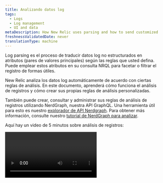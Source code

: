 ```yaml
---
title: Analizando datos log
tags:
  - Logs
  - Log management
  - UI and data
metaDescription: How New Relic uses parsing and how to send customized log data.
freshnessValidatedDate: never
translationType: machine
---
```


Log <DNT>parsing</DNT> es el proceso de traducir datos log no estructurados en atributos (pares de valores principales) según las reglas que usted defina. Puede emplear estos atributos en su consulta NRQL para facetar o filtrar el registro de formas útiles.

New Relic analiza los datos log automáticamente de acuerdo con ciertas reglas de análisis. En este documento, aprenderá cómo funciona el análisis de registros y cómo crear sus propias reglas de análisis personalizadas.

También puede crear, consultar y administrar sus reglas de análisis de registros utilizando NerdGraph, nuestra API GraphQL. Una herramienta útil para esto es nuestro [explorador de API Nerdgraph](https://api.newrelic.com/graphiql). Para obtener más información, consulte nuestro [tutorial de NerdGraph para analizar](/docs/apis/nerdgraph/examples/nerdgraph-log-parsing-rules-tutorial/).

Aquí hay un video de 5 minutos sobre análisis de registros:

<Video id="xPWM46yw3bQ" type="youtube" />

## Ejemplo de análisis [#parsing-defined]

Un buen ejemplo es un log de acceso NGINX predeterminado que contiene texto no estructurado. Es útil para buscar pero no mucho más. A continuación se muestra un ejemplo de una línea típica:

```
127.180.71.3 - - [10/May/1997:08:05:32 +0000] "GET /downloads/product_1 HTTP/1.1" 304 0 "-" "Debian APT-HTTP/1.3 (0.8.16~exp12ubuntu10.21)"
```

En un formato no analizado, necesitaría realizar una búsqueda de texto completo para responder la mayoría de las preguntas. Después del análisis, el log se organiza en atributos, como `response code` y `request URL`:

```json
{
  "remote_addr":"93.180.71.3",
  "time":"1586514731",
  "method":"GET",
  "path":"/downloads/product_1",
  "version":"HTTP/1.1",
  "response":"304",
  "bytesSent": 0,
  "user_agent": "Debian APT-HTTP/1.3 (0.8.16~exp12ubuntu10.21)"
}
```

El análisis facilita la creación [de consultas personalizadas](/docs/using-new-relic/data/understand-data/query-new-relic-data) que incluyan esos valores. Esto le ayuda a comprender la distribución de códigos de respuesta por URL de solicitud y a encontrar rápidamente páginas problemáticas.

## Cómo funciona el análisis de registros [#how-it-works]

Aquí hay una descripción general de cómo New Relic implementa el análisis de registros:

<table>
  <thead>
    <tr>
      <th style={{ width: "100px" }}>
        Análisis de registros
      </th>

      <th>
        Cómo funciona
      </th>
    </tr>
  </thead>

  <tbody>
    <tr>
      <td>
        Qué
      </td>

      <td>
        * El análisis se aplica a un campo seleccionado específico. De forma predeterminada, se utiliza el campo `message` . Sin embargo, se puede elegir cualquier campo/atributo, incluso uno que no exista actualmente en sus datos.
        * Cada regla de análisis se crea mediante una cláusula NRQL `WHERE` que determina qué registro intentará analizar la regla.
        * Para simplificar el proceso de coincidencia, recomendamos agregar un atributo [`logtype`](#logtype) a su registro. Sin embargo, no está limitado a utilizar `logtype`; Se pueden utilizar uno o más atributos como criterios coincidentes en la cláusula NRQL `WHERE`.
      </td>
    </tr>

    <tr>
      <td>
        Cuando
      </td>

      <td>
        * El análisis solo se aplicará una vez a cada mensaje de log. Si varias reglas de análisis coinciden con el log, solo se aplicará la primera que tenga éxito.
        * Las reglas de análisis están desordenadas. Si más de una regla de análisis coincide con un log, se elige una al azar. Asegúrese de crear sus reglas de análisis para que no coincidan con el mismo registro.
        * El análisis se lleva a cabo durante la ingesta log , antes de que los datos se escriban en NRDB. Una vez que los datos se han escrito en el almacenamiento, ya no se pueden analizar.
        * El análisis se produce en el pipeline en la que se realizan <DNT>**before**</DNT> enriquecimientos de datos. Tenga cuidado al definir los criterios coincidentes para una regla de análisis. Si el criterio se basa en un atributo que no existe hasta que se realiza el análisis o el enriquecimiento, esos datos no estarán presentes en el registro cuando se produzca la coincidencia. Como resultado, no se realizará ningún análisis.
      </td>
    </tr>

    <tr>
      <td>
        Cómo
      </td>

      <td>
        * Las reglas se pueden escribir en [Grok](#grok), expresiones regulares o una combinación de ambos. Grok es una colección de patrones que abstraen expresiones regulares complicadas.
        * Admitimos la sintaxis Java Regex en nuestra UI de análisis. Para los nombres de atributos o campos en grupos de captura, Java Regex solo permite \[A-Za-z0-9].
      </td>
    </tr>
  </tbody>
</table>

## Analizar atributos usando Grok [#grok]

Los patrones de análisis se especifican utilizando Grok, un estándar de la industria para analizar mensajes de registro. Cualquier log entrante con un campo `logtype` se comparará con nuestras [reglas de análisis integradas](#built-in-rules) y, si es posible, se aplicará el patrón Grok asociado al log.

Grok es un superconjunto de expresiones regulares que agrega patrones con nombre integrados para usarse en lugar de expresiones regulares complejas literales. Por ejemplo, en lugar de tener que recordar que un número entero puede coincidir con la expresión regular `(?:[+-]?(?:[0-9]+))`, puedes simplemente escribir `%{INT}` para usar el patrón de Grok `INT`, que representa la misma expresión regular.

Los patrones de Grok tienen la sintaxis:

```
%{PATTERN_NAME[:OPTIONAL_EXTRACTED_ATTRIBUTE_NAME[:OPTIONAL_TYPE[:OPTIONAL_PARAMETER]]]}
```

Dónde:

* `PATTERN_NAME` es uno de los patrones Grok admitidos. El nombre del patrón es simplemente un nombre fácil de usar que representa una expresión regular. Son exactamente iguales a la expresión regular correspondiente.
* `OPTIONAL_EXTRACTED_ATTRIBUTE_NAME`, si se proporciona, es el nombre del atributo que se agregará a su mensaje de registro con el valor que coincide con el nombre del patrón. Es equivalente a utilizar un grupo de captura con nombre utilizando expresiones regulares. Si no se proporciona esto, entonces la regla de análisis simplemente coincidirá con una región de su cadena, pero no extraerá un atributo con su valor.
* `OPTIONAL_TYPE` especifica el tipo de valor de atributo que se extraerá. Si se omite, los valores se extraen como cadenas. Por ejemplo, para extraer el valor `123` de `"File Size: 123"` como un número en el atributo `file_size`, use `value: %{INT:file_size:int}`.
* `OPTIONAL_PARAMETER` especifica un parámetro opcional para ciertos tipos. Actualmente, solo el tipo `datetime` toma un parámetro; consulte a continuación para obtener más detalles.

También puedes usar una combinación de expresiones regulares y nombres de patrones de Grok en tu cadena coincidente.

Haga clic en este enlace para obtener una lista de [patrones de Grok](https://github.com/thekrakken/java-grok/tree/master/src/main/resources/patterns) compatibles y aquí para obtener una lista de [tipos de Grok](#grok-types) compatibles.

Tenga en cuenta que los nombres de las variables deben establecerse explícitamente y estar en minúsculas, como `%{URI:uri}`. Expresiones como `%{URI}` o `%{URI:URI}` no funcionarían.

<CollapserGroup>
  <Collapser id="grok-example" title="Ejemplo de Grok: obtener datos útiles de su registro">
    Un registro log podría verse así:

    ```json
    {
      "message": "54.3.120.2 2048 0"
    }
    ```

    Esta información es precisa, pero no es exactamente intuitivo lo que significa. Los patrones de Grok lo ayudan a extraer y comprender los telemetry data que desea. Por ejemplo, un log como este es mucho más fácil de usar:

    ```json
    {
      "host_ip": "43.3.120.2",
      "bytes_received": 2048,
      "bytes_sent": 0
    }
    ```

    Para hacer esto, cree un patrón Grok que extraiga estos tres campos; Por ejemplo:

    ```
    %{IP:host_ip} %{INT:bytes_received} %{INT:bytes_sent}
    ```

    Después del procesamiento, su log incluirá los campos `host_ip`, `bytes_received` y `bytes_sent`. Ahora puede utilizar estos campos en New Relic para filtrar, facetar y realizar operaciones estadísticas en sus datos log . Para obtener más detalles sobre cómo analizar registros con patrones de Grok en New Relic, consulte [nuestra publicación de blog](https://newrelic.com/blog/how-to-relic/how-to-use-grok-log-parsing).
  </Collapser>

  <Collapser id="grok-ui" title="Ejemplo UI : creación de una regla de análisis de Grok">
    Si tiene los permisos correctos, puede crear reglas de análisis en nuestra UI para crear, probar y habilitar el análisis de Grok. Por ejemplo, para obtener un tipo específico de mensaje de error para uno de sus microservicios llamado Servicios de inventario, crearía una regla de análisis de Grok que busque un mensaje de error y un producto específicos. Para hacer esto:

    1. Dale un nombre a la regla; por ejemplo, `Inventory Services error parsing`.

    2. Seleccione un campo existente para analizar (predeterminado = `message`) o ingrese un nuevo nombre de campo.

    3. Identifique la cláusula NRQL `WHERE` que actúa como filtro previo para el registro entrante; por ejemplo, `entity.name='Inventory Service'`. Este prefiltro reduce la cantidad de registros que su regla debe procesar, eliminando el procesamiento innecesario.

    4. Seleccione un log coincidente, si existe, o haga clic en la pestaña Pegar log para pegar un log de muestra.

    5. Agregue la regla de análisis de Grok; Por ejemplo:

       ```
       Inventory error: %{DATA:error_message} for product %{INT:product_id}
       ```

       Dónde:

    * `Inventory error`: el nombre de su regla de análisis
    * `error_message`: El mensaje de error que desea seleccionar
    * `product_id`: El ID del producto para el servicio de inventario.

    6. Habilite y guarde la regla de análisis.

       Pronto verá que su registro del Servicio de inventario se enriquece con dos campos nuevos: `error_message` y `product_id`. Desde aquí, puedes consultar estos campos, crear gráficos y paneles, establecer alertas, etc.

       Para obtener detalles completos, consulte [nuestros documentos para agregar reglas de análisis personalizadas en la UI](#custom-parsing).
  </Collapser>

  <Collapser id="grok-types" title="Tipos de Grok admitidos">
    El campo `OPTIONAL_TYPE` especifica el tipo de valor de atributo que se extraerá. Si se omite, los valores se extraen como cadenas.

    Los tipos admitidos son:

    <table>
      <thead>
        <tr>
          <th>
            Tipo especificado en Grok
          </th>

          <th>
            Tipo almacenado en la base de datos de New Relic
          </th>
        </tr>
      </thead>

      <tbody>
        <tr>
          <td>
            `boolean`
          </td>

          <td>
            `boolean`
          </td>
        </tr>

        <tr>
          <td>
            `byte` `short` `int` `integer`
          </td>

          <td>
            `integer`
          </td>
        </tr>

        <tr>
          <td>
            `long`
          </td>

          <td>
            `long`
          </td>
        </tr>

        <tr>
          <td>
            `float`
          </td>

          <td>
            `float`
          </td>
        </tr>

        <tr>
          <td>
            `double`
          </td>

          <td>
            `double`
          </td>
        </tr>

        <tr>
          <td>
            `string` (por defecto) `text`
          </td>

          <td>
            `string`
          </td>
        </tr>

        <tr>
          <td>
            `date` `datetime`
          </td>

          <td>
            El tiempo como `long`

            Por defecto se interpreta como ISO 8601. Si `OPTIONAL_PARAMETER` está presente, especifica la [cadena de patrón de fecha y hora](https://docs.oracle.com/en/java/javase/21/docs/api/java.base/java/text/SimpleDateFormat.html)que se empleará para interpretar `datetime`.

            Tenga en cuenta que esto sólo está disponible durante el análisis. Disponemos de un [paso adicional e independiente de interpretación timestamp ](/docs/logs/ui-data/timestamp-support)que se produce para todos los registros más adelante en el proceso de ingesta.
          </td>
        </tr>

        <tr>
          <td>
            `json`
          </td>

          <td>
            Datos estructurados JSON. Consulte [Análisis de JSON mezclado con texto sin formato](#parsing-json) para obtener más información.
          </td>
        </tr>

        <tr>
          <td>
            `csv`
          </td>

          <td>
            Datos CSV. Consulte [Análisis de CSV](#parsing-csv) para obtener más información.
          </td>
        </tr>

        <tr>
          <td>
            `geo`
          </td>

          <td>
            Ubicación geográfica a partir de direcciones IP. Consulte [Geolocalización de direcciones IP (GeoIP)](#geo) para obtener más información.
          </td>
        </tr>
      </tbody>
    </table>
  </Collapser>

  <Collapser id="grok-multiline" title="Análisis multilínea de Grok">
    Si tiene un registro de varias líneas, tenga en cuenta que el patrón `GREEDYDATA` Grok no coincide con las nuevas líneas (es equivalente a `.*`).

    Entonces, en lugar de usar `%{GREEDYDATA:some_attribute}` directamente, necesitarás agregar la bandera multilínea delante: `(?s)%{GREEDYDATA:some_attribute}`
  </Collapser>

  <Collapser id="parsing-json" title="Análisis de JSON mezclado con texto sin formato">
    El pipeline New Relic Logs analiza los mensajes JSON de log de forma predeterminada, pero a veces tiene mensajes de registro JSON que se mezclan con texto sin formato. En esta situación, es posible que desee poder analizarlos y luego filtrarlos utilizando el atributo JSON. Si ese es el caso, puede utilizar el [tipo grok](#grok-syntax) `json` , que analizará el JSON capturado por el patrón grok. Este formato se basa en 3 partes principales: la sintaxis grok, el prefejo que le gustaría asignar al atributo json analizado y el tipo `json` [grok](#grok-syntax). Usando el [tipo grok](#grok-syntax) `json` , puede extraer y analizar JSON de registros que no están formateados correctamente; por ejemplo, si su registro tiene como prefijo una cadena de fecha/hora:

    ```json
    2015-05-13T23:39:43.945958Z {"event": "TestRequest", "status": 200, "response": {"headers": {"X-Custom": "foo"}}, "request": {"headers": {"X-Custom": "bar"}}}
    ```

    Para extraer y analizar los datos JSON de este formato log , cree la siguiente expresión de Grok:

    ```
    %{TIMESTAMP_ISO8601:containerTimestamp} %{GREEDYDATA:my_attribute_prefix:json}
    ```

    El log resultante es:

    ```
    containerTimestamp: "2015-05-13T23:39:43.945958Z"
    my_attribute_prefix.event: "TestRequest"
    my_attribute_prefix.status: 200
    my_attribute_prefix.response.headers.X-Custom: "foo"
    my_attribute_prefix.request.headers.X-Custom: "bar"
    ```

    Puede definir la lista de atributos a extraer o soltar con las opciones `keepAttributes` o `dropAttributes`. Por ejemplo, con la siguiente expresión de Grok:

    ```
    %{TIMESTAMP_ISO8601:containerTimestamp} %{GREEDYDATA:my_attribute_prefix:json({"keepAttributes": ["my_attribute_prefix.event", "my_attribute_prefix.response.headers.X-Custom"]})}
    ```

    El log resultante es:

    ```
    containerTimestamp: "2015-05-13T23:39:43.945958Z"
    my_attribute_prefix.event: "TestRequest"
    my_attribute_prefix.request.headers.X-Custom: "bar"
    ```

    Si desea omitir el prefijo `my_attribute_prefix` , puede incluir el `"noPrefix": true` en la configuración.

    ```
    %{TIMESTAMP_ISO8601:containerTimestamp} %{GREEDYDATA:my_attribute_prefix:json({"noPrefix": true})}
    ```

    Si desea omitir el prefijo `my_attribute_prefix` y conservar solo el atributo `status` , puede incluir `"noPrefix": true` y `"keepAttributes: ["status"]` en la configuración.

    ```
    %{TIMESTAMP_ISO8601:containerTimestamp} %{GREEDYDATA:my_attribute_prefix:json({"noPrefix": true, "keepAttributes": ["status"]})}
    ```

    Si se escapó su JSON, puede usar la opción `isEscaped` para poder analizarlo. Si su JSON se escapó y luego se citó, también debe hacer coincidir las comillas, como se muestra a continuación. Por ejemplo, con la siguiente expresión de Grok:

    ```
    %{TIMESTAMP_ISO8601:containerTimestamp} "%{GREEDYDATA:my_attribute_prefix:json({"isEscaped": true})}"
    ```

    Podría analizar el mensaje escapado:

    ```
    2015-05-13T23:39:43.945958Z "{\"event\": \"TestRequest\", \"status\": 200, \"response\": {\"headers\": {\"X-Custom\": \"foo\"}}, \"request\": {\"headers\": {\"X-Custom\": \"bar\"}}}"
    ```

    El log resultante es:

    ```
    containerTimestamp: "2015-05-13T23:39:43.945958Z"
    my_attribute_prefix.event: "TestRequest"
    my_attribute_prefix.status: 200
    my_attribute_prefix.response.headers.X-Custom: "foo"
    my_attribute_prefix.request.headers.X-Custom: "bar"
    ```

    Para configurar el tipo `json` [Grok](#grok-syntax), emplee `:json(_CONFIG_)`:

    * `json({"dropOriginal": true})`: elimine el fragmento JSON que se utilizó en el análisis. Cuando se establece en `true` (valor predeterminado), la regla de análisis eliminará el fragmento JSON original. Tenga en cuenta que el atributo JSON permanecerá en el campo del mensaje.
    * `json({"dropOriginal": false})`: Esto mostrará la carga útil JSON que se extrajo. Cuando se establece en `false`, la carga útil completa solo JSON se mostrará bajo un atributo denominado en `my_attribute_prefix` arriba. Tenga en cuenta que el atributo JSON permanecerá aquí en el campo de mensaje y también brindará al usuario 3 vistas diferentes de los datos JSON. Si le preocupa el almacenamiento de las tres versiones, se recomienda utilizar el valor predeterminado `true` aquí.
    * `json({"depth": 62})`: Niveles de profundidad que desea analizar el valor JSON (predeterminado en 62).
    * `json({"keepAttributes": ["attr1", "attr2", ..., "attrN"]})`: Especifica qué atributo se extraerá del JSON. La lista proporcionada no puede estar vacía. Si esta opción de configuración no está configurada, se extraen todos los atributos.
    * `json({"dropAttributes": ["attr1", "attr2", ..., "attrN"]})`: Especifica qué atributo se eliminará del JSON. Si esta opción de configuración no está configurada, no se elimina ningún atributo.
    * `json({"noPrefix": true})`: establezca esta opción en `true` para eliminar el prefijo del atributo extraído del JSON.
    * `json({"isEscaped": true})`: Establezca esta opción en `true` para analizar JSON que se escapó (lo que normalmente se ve cuando JSON está encadenado, por ejemplo, `{\"key\": \"value\"}`).
  </Collapser>

  <Collapser id="parsing-csv" title="Analizando CSV">
    Si su sistema envía un registro de valores separados por comas (CSV) y necesita analizarlos en New Relic, puede usar el [tipo `csv` Grok](#grok-syntax), que analiza el CSV capturado por el patrón Grok. Este formato se basa en 3 partes principales: la sintaxis de Grok, el prefijo que le gustaría asignar al atributo CSV analizado y el [tipo](#grok-syntax) `csv` de Grok. Usando el tipo `csv` [Grok](#grok-syntax), puede extraer y analizar CSV del registro.

    Dada la siguiente línea log CSV como ejemplo:

    ```
    "2015-05-13T23:39:43.945958Z,202,POST,/shopcart/checkout,142,10"
    ```

    Y una regla de análisis con la siguiente forma:

    ```
    %{GREEDYDATA:log:csv({"columns": ["timestamp", "status", "method", "url", "time", "bytes"]})}
    ```

    Analizará su log de la siguiente manera:

    ```
    log.timestamp: "2015-05-13T23:39:43.945958Z"
    log.status: "202"
    log.method: "POST"
    log.url: "/shopcart/checkout"
    log.time: "142"
    log.bytes: "10"
    ```

    Si necesita omitir el prefijo &quot;log&quot;, puede incluir el `"noPrefix": true` en la configuración.

    ```
    %{GREEDYDATA:log:csv({"columns": ["timestamp", "status", "method", "url", "time", "bytes"], "noPrefix": true})}
    ```

    ### Configuración de columnas:

    * Es obligatorio indicar las columnas en la configuración del tipo CSV Grok (que debe ser un JSON válido).
    * Puede ignorar cualquier columna estableciendo &quot;\_&quot; (guión bajo) como nombre de la columna para eliminarla del objeto resultante.

    ### Opciones de configuración opcionales:

    Si bien la configuración de &quot;columnas&quot; es obligatoria, es posible cambiar el análisis del CSV con las siguientes configuraciones.

    * <DNT>**dropOriginal**</DNT>: (El valor predeterminado es `true`) Suelte el fragmento CSV utilizado en el análisis. Cuando se establece en `true` (valor predeterminado), la regla de análisis descarta el campo original.
    * <DNT>**noPrefix**</DNT>: (El valor predeterminado es `false`) No incluye el nombre del campo Grok como prefijo en el objeto resultante.
    * <DNT>**separator**</DNT>: (Predeterminado en `,`) Define el carácter/cadena que divide cada columna.
      * Otro escenario común son los valores separados por tabulaciones (TSV), para eso debes indicar `\t` como separador, ej. `%{GREEDYDATA:log:csv({"columns": ["timestamp", "status", "method", "url", "time", "bytes"], "separator": "\t"})`
    * <DNT>**quoteChar**</DNT>: (Predeterminado en `"`) Define el carácter que opcionalmente rodea el contenido de una columna.
  </Collapser>

  <Collapser id="geo" title="Geolocalización de direcciones IP (GeoIP)">
    Si su sistema envía registros que contienen direcciones IPv4, New Relic puede ubicarlas geográficamente y enriquecer el registro de eventos con el atributo especificado. Puede utilizar el [tipo](#grok-syntax) `geo` Grok, que encuentra la posición de una dirección IP capturada por el patrón Grok. Este formato se puede configurar para devolver uno o más campos relacionados con la dirección, como la ciudad, el país y la latitud/longitud de la IP.

    Dada la siguiente línea log como ejemplo:

    ```
    2015-05-13T23:39:43.945958Z 146.190.212.184
    ```

    Y una regla de análisis con la siguiente forma:

    ```
    %{TIMESTAMP_ISO8601:containerTimestamp} %{GREEDYDATA:ip:geo({"lookup":["city","region","countryCode", "latitude","longitude"]})}
    ```

    Analizaremos su log de la siguiente manera:

    ```
    ip: 146.190.212.184
    ip.city: North Bergen
    ip.countryCode: US
    ip.countryName: United States
    ip.latitude: 40.793
    ip.longitude: -74.0247
    ip.postalCode: 07047
    ip.region: NJ
    ip.regionName: New Jersey
    containerTimestamp:2015-05-13T23:39:43.945958Z
    ISO8601_TIMEZONE:Z
    ```

    ### Configuración de búsqueda:

    Es obligatorio especificar los campos `lookup` deseados devueltos por la acción `geo` . Se requiere al menos un elemento de las siguientes opciones.

    * <DNT>**city**</DNT>: Nombre de la ciudad
    * <DNT>**countryCode**</DNT>: Abreviatura de país
    * <DNT>**countryName**</DNT>: Nombre del país
    * <DNT>**latitude**</DNT>: Latitud
    * <DNT>**longitude**</DNT>: Longitud
    * <DNT>**postalCode**</DNT>: Código postal, código postal o similar
    * <DNT>**region**</DNT>: Abreviatura de estado, provincia o territorio
    * <DNT>**regionName**</DNT>: Nombre del estado, provincia o territorio
  </Collapser>
</CollapserGroup>

## Organizar por tipo de registro [#type]

New Relic log pipeline de ingesta de puede analizar datos haciendo coincidir un registro de evento con una regla que describe cómo log se debe analizar el . Hay dos formas de analizar el registro de eventos:

* Utilice una [regla incorporada](#built-in-rules).
* Definir una [regla personalizada](#custom-parsing).

Las reglas son una combinación de lógica de coincidencia y lógica de análisis. La comparación se realiza definiendo una coincidencia de consulta en un atributo del registro. Las reglas no se aplican retroactivamente. Los registros recopilados antes de que se cree una regla no son analizados por esa regla.

La forma más sencilla de organizar su registro y cómo se analizan es incluir el campo `logtype` en su registro de eventos. Esto le dice New Relic qué regla incorporada aplicar al registro.

<Callout variant="important">
  Una vez que una regla de análisis está activa, los datos analizados por la regla cambian permanentemente. Esto no se puede revertir.
</Callout>

## Límites

El análisis es computacionalmente costoso, lo que introduce riesgos. El análisis se realiza para reglas personalizadas definidas en una cuenta y para hacer coincidir patrones con un log. Una gran cantidad de patrones o reglas personalizadas mal definidas consumirán una gran cantidad de memoria y recursos de CPU y, al mismo tiempo, tardarán mucho tiempo en completarse.

Para evitar problemas, aplicamos dos límites de análisis: por mensaje, por regla y por cuenta.

<table>
  <thead>
    <tr>
      <th style={{ width: "200px" }}>
        Límite
      </th>

      <th>
        Descripción
      </th>
    </tr>
  </thead>

  <tbody>
    <tr>
      <td>
        Por mensaje por regla
      </td>

      <td>
        El límite por mensaje por regla evita que el tiempo dedicado a analizar cualquier mensaje sea superior a 100 ms. Si se alcanza ese límite, el sistema dejará de intentar analizar el mensaje de registro con esa regla.

        El pipeline de ingesta intentará ejecutar cualquier otro aplicable en ese mensaje, y el mensaje seguirá pasando a través del pipeline de ingesta y se almacenará en NRDB. El mensaje de registro estará en su formato original, no analizado.
      </td>
    </tr>

    <tr>
      <td>
        Por cuenta
      </td>

      <td>
        El límite por cuenta existe para evitar que las cuentas utilicen más recursos de los que les corresponden. El límite considera el tiempo total dedicado a procesar <DNT>**all**</DNT> mensaje de registro para una cuenta por minuto.
      </td>
    </tr>
  </tbody>
</table>

<Callout variant="tip">
  Para comprobar fácilmente si se han alcanzado sus límites de tarifas, vaya a la [página de su <DNT>**Limits**</DNT> ](/docs/telemetry-data-platform/ingest-manage-data/manage-data/view-system-limits#limits-ui)sistema en la New Relic UI.
</Callout>

## Reglas de análisis integradas [#built-in-rules]

Los formatos log comunes ya tienen reglas de análisis bien establecidas creadas para ellos. Para aprovechar las reglas de análisis integradas, agregue el atributo `logtype` al reenviar el registro. Establezca el valor en algo que se enumera en la siguiente tabla y las reglas para ese tipo de log se aplicarán automáticamente.

### Lista de reglas integradas [#rulesets]

Los siguientes valores de atributo `logtype` se asignan a una regla de análisis predefinida. Por ejemplo, para consultar la aplicación Load Balancer:

* Desde la New Relic UI, utilice el formato `logtype:"alb"`.
* Desde [NerdGraph](/docs/apis/nerdgraph/examples/nerdgraph-log-parsing-rules-tutorial/), use el formato `logtype = 'alb'`.

Para saber qué campos se analizan para cada regla, consulte nuestra documentación sobre [reglas de análisis integradas](/docs/logs/ui-data/built-log-parsing-rules).

<table>
  <thead>
    <tr>
      <th style={{ width: "200px" }}>
        `logtype`
      </th>

      <th>
        Fuente log
      </th>

      <th>
        Ejemplo de consulta coincidente
      </th>
    </tr>
  </thead>

  <tbody>
    <tr>
      <td>
        [`apache`](/docs/logs/ui-data/built-log-parsing-rules#apache)
      </td>

      <td>
        Registro de acceso de Apache
      </td>

      <td>
        `logtype:"apache"`
      </td>
    </tr>

    <tr>
      <td>
        [`apache_error`](/docs/logs/ui-data/built-log-parsing-rules#apache_error)
      </td>

      <td>
        Registro de errores de apache
      </td>

      <td>
        `logtype:"apache_error"`
      </td>
    </tr>

    <tr>
      <td>
        [`alb`](/docs/logs/ui-data/built-log-parsing-rules#application-load-balancer)
      </td>

      <td>
        Registro del balanceador de carga de la aplicación
      </td>

      <td>
        `logtype:"alb"`
      </td>
    </tr>

    <tr>
      <td>
        [`cassandra`](/docs/logs/ui-data/built-log-parsing-rules#cassandra)
      </td>

      <td>
        Registro de casandra
      </td>

      <td>
        `logtype:"cassandra"`
      </td>
    </tr>

    <tr>
      <td>
        [`cloudfront-web`](/docs/logs/ui-data/built-log-parsing-rules#cloudfront)
      </td>

      <td>
        CloudFront (registro web estándar)
      </td>

      <td>
        `logtype:"cloudfront-web"`
      </td>
    </tr>

    <tr>
      <td>
        [`cloudfront-rtl`](/docs/logs/ui-data/built-log-parsing-rules#cloudfront-rtl)
      </td>

      <td>
        CloudFront (registro web en tiempo real)
      </td>

      <td>
        `logtype:"cloudfront-rtl"`
      </td>
    </tr>

    <tr>
      <td>
        [`elb`](/docs/logs/ui-data/built-log-parsing-rules#elastic-load-balancer)
      </td>

      <td>
        Registro del equilibrador de carga elástico
      </td>

      <td>
        `logtype:"elb"`
      </td>
    </tr>

    <tr>
      <td>
        [`haproxy_http`](/docs/logs/ui-data/built-log-parsing-rules#haproxy)
      </td>

      <td>
        Registro de HAProxy
      </td>

      <td>
        `logtype:"haproxy_http"`
      </td>
    </tr>

    <tr>
      <td>
        [`ktranslate-health`](/docs/logs/ui-data/built-log-parsing-rules#ktranslate-health)
      </td>

      <td>
        KTranslate registro de estado del contenedor
      </td>

      <td>
        `logtype:"ktranslate-health"`
      </td>
    </tr>

    <tr>
      <td>
        [`linux_cron`](/docs/logs/ui-data/built-log-parsing-rules/#linux_cron)
      </td>

      <td>
        Cron de Linux
      </td>

      <td>
        `logtype:"linux_cron"`
      </td>
    </tr>

    <tr>
      <td>
        [`linux_messages`](/docs/logs/ui-data/built-log-parsing-rules/#linux_messages)
      </td>

      <td>
        Mensajes de linux
      </td>

      <td>
        `logtype:"linux_messages"`
      </td>
    </tr>

    <tr>
      <td>
        [`iis_w3c`](/docs/logs/ui-data/built-log-parsing-rules/#iis)
      </td>

      <td>
        Registro del servidor Microsoft IIS: formato W3C
      </td>

      <td>
        `logtype:"iis_w3c"`
      </td>
    </tr>

    <tr>
      <td>
        [`mongodb`](/docs/logs/ui-data/built-log-parsing-rules#mongodb)
      </td>

      <td>
        Registro de MongoDB
      </td>

      <td>
        `logtype:"mongodb"`
      </td>
    </tr>

    <tr>
      <td>
        [`monit`](/docs/logs/ui-data/built-log-parsing-rules#monit)
      </td>

      <td>
        Registro de monitorización
      </td>

      <td>
        `logtype:"monit"`
      </td>
    </tr>

    <tr>
      <td>
        [`mysql-error`](/docs/logs/ui-data/built-log-parsing-rules#mysql-error)
      </td>

      <td>
        Registro de errores MySQL
      </td>

      <td>
        `logtype:"mysql-error"`
      </td>
    </tr>

    <tr>
      <td>
        [`nginx`](/docs/logs/ui-data/built-log-parsing-rules#nginx)
      </td>

      <td>
        Registro de acceso a NGINX
      </td>

      <td>
        `logtype:"nginx"`
      </td>
    </tr>

    <tr>
      <td>
        [`nginx-error`](/docs/logs/ui-data/built-log-parsing-rules#nginx-error)
      </td>

      <td>
        Registro de errores de NGINX
      </td>

      <td>
        `logtype:"nginx-error"`
      </td>
    </tr>

    <tr>
      <td>
        [`postgresql`](/docs/logs/ui-data/built-log-parsing-rules#postgresql)
      </td>

      <td>
        Registro de postgresql
      </td>

      <td>
        `logtype:"postgresql"`
      </td>
    </tr>

    <tr>
      <td>
        [`rabbitmq`](/docs/logs/ui-data/built-log-parsing-rules#rabbitmq)
      </td>

      <td>
        Log de Rabbitmq
      </td>

      <td>
        `logtype:"rabbitmq"`
      </td>
    </tr>

    <tr>
      <td>
        [`redis`](/docs/logs/ui-data/built-log-parsing-rules#redis)
      </td>

      <td>
        Log de Redis
      </td>

      <td>
        `logtype:"redis"`
      </td>
    </tr>

    <tr>
      <td>
        [`route-53`](/docs/logs/ui-data/built-log-parsing-rules#route53)
      </td>

      <td>
        Registro de la ruta 53
      </td>

      <td>
        `logtype:"route-53"`
      </td>
    </tr>

    <tr>
      <td>
        [`syslog-rfc5424`](/docs/logs/ui-data/built-log-parsing-rules/#syslog-rfc5424)
      </td>

      <td>
        Syslogs con formato RFC5424
      </td>

      <td>
        `logtype:"syslog-rfc5424"`
      </td>
    </tr>
  </tbody>
</table>

### Agrega el `logtype` [#logattr]

Al agregar registros, es importante proporcionar metadatos que faciliten la organización, búsqueda y análisis de esos registros. Una forma sencilla de hacerlo es agregar el atributo `logtype` al mensaje de registro cuando se envían. [Las reglas de análisis integradas](#built-in-rules) se aplican de forma predeterminada a ciertos valores `logtype` .

<Callout variant="tip">
  Los campos `logType`, `logtype` y `LOGTYPE` son compatibles con reglas integradas. Para facilitar la búsqueda, le recomendamos que se alinee con una única sintaxis en su organización.
</Callout>

A continuación se muestran algunos ejemplos de cómo agregar `logtype` al registro enviado mediante algunos de nuestros [métodos de envío admitidos](/docs/logs/enable-new-relic-logs).

<CollapserGroup>
  <Collapser className="freq-link" id="infrastructure-log-forwarder-example" title="Ejemplo de agente New Relic Infrastructure">
    Agregue `logtype` como [`attribute`](/docs/logs/forward-logs/forward-your-logs-using-infrastructure-agent#attributes). Debe configurar el tipo de registro para cada fuente nombrada.

    ```yml
    logs:
      - name: file-simple
        file: /path/to/file
        attributes:
          logtype: fileRaw
      - name: nginx-example
        file: /var/log/nginx.log
        attributes:
          logtype: nginx
    ```
  </Collapser>

  <Collapser className="freq-link" id="fluentd-example" title="Ejemplo Fluentd">
    Agregue un bloque de filtro al archivo `.conf` , que utiliza un `record_transformer` para agregar un nuevo campo. En este ejemplo utilizamos un `logtype` de `nginx` para activar la regla de análisis NGINX incorporada. Mira otros [ejemplos de Fluentd](https://github.com/newrelic/fluentd-examples).

    ```apacheconf
    <filter containers>
      @type record_transformer
      enable_ruby true
      <record>
        #Add logtype to trigger a built-in parsing rule for nginx access logs
        logtype nginx
        #Set timestamp from the value contained in the field "time"
        timestamp record["time"]
        #Add hostname and tag fields to all records
        hostname "#{Socket.gethostname}"
        tag ${tag}
      </record>
    </filter>
    ```
  </Collapser>

  <Collapser className="freq-link" id="fluentbit-example" title="Ejemplo de Fluent Bit">
    Agregue un bloque de filtro al archivo `.conf` que use un `record_modifier` para agregar un nuevo campo. En este ejemplo utilizamos un `logtype` de `nginx` para activar la regla de análisis NGINX incorporada. Consulte otros [ejemplos de Fluent Bit](https://github.com/newrelic/fluentbit-examples).

    ```ini
    [FILTER]
        Name   record_modifier
        Match  *
        Record logtype nginx
        Record hostname ${HOSTNAME}
        Record service_name Sample-App-Name
    ```
  </Collapser>

  <Collapser className="freq-link" id="logstash-example" title="Ejemplo de Logstash">
    Agregue un bloque de filtro a la configuración de Logstash que utiliza un filtro de mutación `add_field` para agregar un nuevo campo. En este ejemplo utilizamos un `logtype` de `nginx` para activar la regla de análisis NGINX incorporada. Consulte otros [ejemplos de Logstash](https://github.com/newrelic/logstash-examples).

    ```ini
    filter {
      mutate {
        add_field => {
          "logtype" => "nginx"
          "service_name" => "myservicename"
          "hostname" => "%{host}"
        }
      }
    }
    ```
  </Collapser>

  <Collapser className="freq-link" id="api-example" title="Ejemplo API de registro">
    Puede agregar atributo a la solicitud JSON enviada a New Relic. En este ejemplo, agregamos un atributo `logtype` de valor `nginx` para activar la regla de análisis NGINX incorporada. Obtenga más información sobre el uso de la [API de registros](/docs/logs/new-relic-logs/log-api/introduction-log-api).

    ```
    POST /log/v1 HTTP/1.1
    Host: log-api.newrelic.com
    Content-Type: application/json
    X-License-Key: YOUR_LICENSE_KEY
    Accept: */*
    Content-Length: 133
    {
      "timestamp": TIMESTAMP_IN_UNIX_EPOCH,
      "message": "User 'xyz' logged in",
      "logtype": "nginx",
      "service": "login-service",
      "hostname": "login.example.com"
    }
    ```
  </Collapser>
</CollapserGroup>

## Crear y ver reglas de análisis personalizadas [#custom-parsing]

Muchos registros tienen un formato o estructura únicos. Para analizarlos, se debe crear y aplicar una lógica personalizada.

<img title="Log parsing rules" alt="Screenshot of log parsing in UI" src="/images/logs_screenshot-full_parsing-ui.webp" />

<figcaption>
  Desde el navegador izquierdo en la UI de registro, seleccione <DNT>**Parsing**</DNT> y luego cree su propia regla de análisis personalizada con una cláusula NRQL `WHERE` válida y un patrón Grok.
</figcaption>

Para crear y administrar sus propias reglas de análisis personalizadas:

1. Vaya a <DNT>**[one.newrelic.com &gt; All capabilities](https://one.newrelic.com/all-capabilities) &amp;gt; Logs**</DNT>.
2. Desde <DNT>**Manage data**</DNT> en el panel de navegación izquierdo de la UI de log, haga clic en <DNT>**Parsing**</DNT> y luego haga clic en <DNT>**Create parsing rule**</DNT>.
3. Introduzca un nombre para la nueva regla de análisis.
4. Seleccione un campo existente para analizar (predeterminado = `message`) o ingrese un nuevo nombre de campo.
5. Introduzca una cláusula NRQL `WHERE` válida que coincida con el log que desea analizar.
6. Seleccione un log coincidente, si existe, o haga clic en la pestaña <DNT>**Paste log**</DNT> para pegar un log de muestra. Tenga en cuenta que si copia texto de la UI del registro o del generador de consultas para pegarlo en la UI usuario de análisis, cerciorar de que sea la versión <DNT>*Unformatted*</DNT>.
7. Ingrese la regla de análisis y valide que esté funcionando viendo los resultados en la sección <DNT>**Output**</DNT> . Para obtener más información sobre Grok y las reglas de análisis personalizadas, lea [nuestra publicación de blog sobre cómo analizar registros con patrones de Grok](https://blog.newrelic.com/product-news/how-to-use-grok-log-parsing).
8. Habilite y guarde la regla de análisis personalizada.

Para ver las reglas de análisis existentes:

1. Vaya a <DNT>**[one.newrelic.com &gt; All capabilities](https://one.newrelic.com/all-capabilities) &amp;gt; Logs**</DNT>.
2. Desde <DNT>**Manage data**</DNT> en el panel de navegación izquierdo de la UI de registro, haga clic en <DNT>**Parsing**</DNT>.

## Resolución de problemas [#troubleshooting]

Si el análisis no funciona como esperaba, puede deberse a lo siguiente:

* <DNT>**Logic:**</DNT> La lógica de coincidencia de reglas de análisis no coincide con el registro que desea.
* <DNT>**Timing:**</DNT> Si su regla de coincidencia de análisis tiene como objetivo un valor que aún no existe, fallará. Esto puede ocurrir si el valor se agrega más adelante en el proceso como parte del proceso de enriquecimiento.
* <DNT>**Limits:**</DNT> Hay una cantidad fija de tiempo disponible cada minuto para procesar el registro mediante análisis, patrones, filtros de eliminación, etc. Si se ha invertido la cantidad máxima de tiempo, se omitirá el análisis de registros de eventos adicionales.

Para resolver estos problemas, cree o ajuste sus [reglas de análisis personalizadas](#custom-parsing).